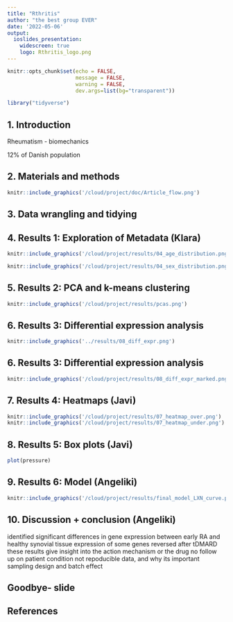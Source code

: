 ```yaml
---
title: "Rthritis"
author: "the best group EVER"
date: '2022-05-06'
output: 
  ioslides_presentation:
    widescreen: true
    logo: Rthritis_logo.png
---
```


<style type="text/css">
slides > slide:not(.nobackground):after {
  content: '';
}
</style>

<style>
    #log1 > p {
      margin-top: -50px;
    }
    #log2 > p {
      margin-top: -50px;
    }
</style>


```r
knitr::opts_chunk$set(echo = FALSE,
                      message = FALSE,
                      warning = FALSE,
                      dev.args=list(bg="transparent"))
```

```r
library("tidyverse")
```

## 1. Introduction

Rheumatism - biomechanics

12% of Danish population


## 2. Materials and methods



```r
knitr::include_graphics('/cloud/project/doc/Article_flow.png')
```

## 3. Data wrangling and tidying


## 4. Results 1: Exploration of Metadata (Klara)
```r
knitr::include_graphics('/cloud/project/results/04_age_distribution.png')
```
```r
knitr::include_graphics('/cloud/project/results/04_sex_distribution.png')
```


## 5. Results 2: PCA and k-means clustering

```r
knitr::include_graphics('/cloud/project/results/pcas.png')
```

## 6. Results 3: Differential expression analysis {#log1}


```r
knitr::include_graphics('../results/08_diff_expr.png')

```

## 6. Results 3: Differential expression analysis {#log2}

```r
knitr::include_graphics('/cloud/project/results/08_diff_expr_marked.png')
```

## 7. Results 4: Heatmaps (Javi)

```r
knitr::include_graphics('/cloud/project/results/07_heatmap_over.png')
knitr::include_graphics('/cloud/project/results/07_heatmap_under.png')
```

## 8. Results 5: Box plots (Javi)

```r
plot(pressure)
```

## 9. Results 6: Model (Angeliki)

```r
knitr::include_graphics('/cloud/project/results/final_model_LXN_curve.png')
```

## 10. Discussion + conclusion (Angeliki)

identified significant differences in gene expression between early RA and healthy synovial tissue
expression of some genes reversed after tDMARD
these results give insight into the action mechanism or the drug
no follow up on patient condition
not repoducible data, and why its important
sampling design and batch effect

## Goodbye- slide

## References





